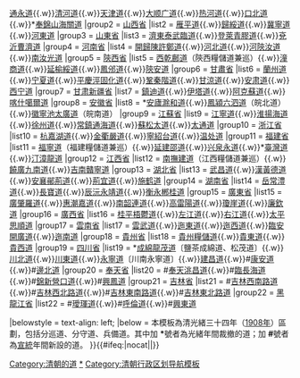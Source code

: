 {{Navbox
|name = 清朝巡守道
|state = {{{state<includeonly>|collapsed</includeonly>}}}
|title = [[清朝|清代]]分巡道、分守道
|basestyle = 
|group1 = [[直隶省]]
|list1 = {{Nowrap begin}}<nowiki>*</nowiki>[[霸昌道]]{{.w}}[[通永道]]{{.w}}[[清河道]]{{.w}}[[天津道]]{{.w}}[[大顺广道]]{{.w}}[[热河道]]{{.w}}[[口北道]]{{.w}}*[[奉錦山海關道]]{{Nowrap end}}
|group2 = [[山西省 (清朝)|山西省]]
|list2 = {{Nowrap begin}}[[雁平道]]{{.w}}[[歸綏道]]{{.w}}[[冀寧道]]{{.w}}[[河東道 (清朝)|河東道]]{{Nowrap end}}
|group3 = [[山東省 (清朝)|山東省]]
|list3 = {{Nowrap begin}}[[濟東泰武臨道]]{{.w}}[[登萊青道|登萊青膠道]]{{.w}}[[兗沂曹濟道]]{{Nowrap end}}
|group4 = [[河南省 (清朝)|河南省]]
|list4 = {{Nowrap begin}}[[開歸陳許鄭道]]{{.w}}[[河北道 (清朝)|河北道]]{{.w}}[[河陝汝道]]{{.w}}[[南汝光道]]{{Nowrap end}}
|group5 = [[陝西省 (清朝)|陝西省]]
|list5 = {{Nowrap begin}}[[西乾鄜道]]（陝西糧儲道兼巡）{{.w}}[[潼商道]]{{.w}}[[延榆綏道]]{{.w}}[[鳳邠道]]{{.w}}[[陝安道]]{{Nowrap end}}
|group6 = [[甘肅省 (清朝)|甘肅省]]
|list6 = {{Nowrap begin}}[[蘭州道]]{{.w}}[[宁夏道]]{{.w}}[[平慶涇固化道]]{{.w}}[[鞏秦階道]]{{.w}}[[甘涼道]]{{.w}}[[安肃道]]{{.w}}[[西宁道]]{{Nowrap end}}
|group7 = [[甘肃新疆省]]
|list7 = {{Nowrap begin}}[[鎮迪道]]{{.w}}[[伊塔道]]{{.w}}[[阿克蘇道]]{{.w}}[[喀什噶爾道]]{{Nowrap end}}
|group8 = [[安徽省 (清朝)|安徽省]]
|list8 = {{Nowrap begin}}<nowiki>*</nowiki>[[安廬滁和道]]{{.w}}[[鳳潁六泗道]]（皖北道）{{.w}}[[徽寧池太廣道]]（皖南道）{{Nowrap end}}
|group9 = [[江蘇省 (清朝)|江蘇省]]
|list9 = {{Nowrap begin}}[[江寧道]]{{.w}}[[淮揚海道]]{{.w}}[[徐州道]]{{.w}}[[常鎮通海道]]{{.w}}[[蘇松太道]]{{.w}}[[太通道]]{{Nowrap end}}
|group10 = [[浙江省 (清朝)|浙江省]]
|list10 = {{Nowrap begin}}[[杭嘉湖道]]{{.w}}[[金衢嚴道]]{{.w}}[[寧紹台道]]{{.w}}[[温处道]]{{Nowrap end}}
|group11 = [[福建省 (清朝)|福建省]]
|list11 = {{Nowrap begin}}[[福寧道]]（福建糧儲道兼巡）{{.w}}[[延建邵道]]{{.w}}[[兴泉永道]]{{.w}}*[[臺灣道]]{{.w}}[[汀漳龍道]]{{Nowrap end}}
|group12 = [[江西省 (清朝)|江西省]]
|list12 = {{Nowrap begin}}[[南撫建道]]（江西糧儲道兼巡）{{.w}}[[饒廣九南道]]{{.w}}[[吉南贛寧道]]{{Nowrap end}}
|group13 = [[湖北省 (清朝)|湖北省]]
|list13 = {{Nowrap begin}}[[武昌道]]{{.w}}[[漢黃德道]]{{.w}}[[安襄鄖荊道]]{{.w}}[[荊宜道]]{{.w}}[[施鹤道]]{{Nowrap end}}
|group14 = [[湖南省 (清朝)|湖南省]]
|list14 = {{Nowrap begin}}[[岳常澧道]]{{.w}}[[長寶道]]{{.w}}[[辰沅永靖道]]{{.w}}[[衡永郴桂道]]{{Nowrap end}}
|group15 = [[廣東省 (清朝)|廣東省]]
|list15 = {{Nowrap begin}}[[廣肇羅道]]{{.w}}[[惠潮嘉道]]{{.w}}[[南韶連道]]{{.w}}[[高雷陽道]]{{.w}}[[瓊崖道]]{{.w}}[[廉欽道]]{{Nowrap end}}
|group16 = [[廣西省 (清朝)|廣西省]]
|list16 = {{Nowrap begin}}[[桂平梧鬱道]]{{.w}}[[左江道]]{{.w}}[[右江道]]{{.w}}[[太平思順道]]{{Nowrap end}}
|group17 = [[云南省 (清朝)|雲南省]]
|list17 = {{Nowrap begin}}[[粮储水利道|雲武道]]{{.w}}[[迤東道]]{{.w}}[[迤西道]]{{.w}}[[臨安開廣道]]{{.w}}[[迤南道]]{{Nowrap end}}
|group18 = [[貴州省 (清朝)|貴州省]]
|list18 = {{Nowrap begin}}[[貴州糧儲道]]{{.w}}[[貴東道]]{{.w}}[[貴西道]]{{Nowrap end}}
|group19 = [[四川省 (清朝)|四川省]]
|list19 = {{Nowrap begin}}<nowiki>*</nowiki>[[成綿龍茂道]]〔鹽茶成綿道、松茂道〕{{.w}}[[川北道]]{{.w}}[[川東道]]{{.w}}[[永寧道]]〔川南永寧道〕{{.w}}[[建昌道]]{{.w}}#[[康安道]]{{.w}}#[[邊北道]]{{Nowrap end}}
|group20 = [[奉天省 (清朝)|奉天省]]
|list20 = {{Nowrap begin}}<nowiki>#</nowiki>[[奉天洮昌道]]{{.w}}#[[臨長海道]]{{.w}}#[[錦新營口道]]{{.w}}#[[興鳳道]]{{Nowrap end}}
|group21 = [[吉林省 (清朝)|吉林省]]
|list21 = {{Nowrap begin}}<nowiki>#</nowiki>[[吉林西南路道]]{{.w}}#[[吉林西北路道]]{{.w}}#[[吉林東南路道]]{{.w}}#[[吉林東北路道]]{{Nowrap end}}
|group22 = [[黑龍江省 (清朝)|黑龍江省]]
|list22 = {{Nowrap begin}}<nowiki>#</nowiki>[[璦琿道]]{{.w}}#[[呼倫道]]{{.w}}#[[興東道]]{{Nowrap end}}

|belowstyle = text-align: left;
|below = 本模板為清光緒三十四年（[[1908年]]）區劃，包括分巡道、分守道、兵備道。其中加 '''*'''號者為光緒年間裁撤的道；加 '''#'''號者為[[宣統]]年間新設的道。
}}<includeonly>{{#ifeq:{{{1}}}|nocat||[[Category:清朝的道]]}}</includeonly><noinclude>

[[Category:清朝的道|*]]
[[Category:清朝行政区划导航模板]]
</noinclude>